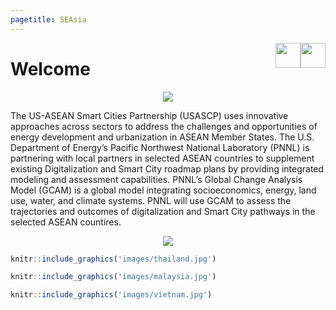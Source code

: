 ```yaml
---
pagetitle: SEAsia
---
```


<div class="header_logo">
<img src="images/logo_us_state_department.png" style="float:right;height:40px;">
<img src="images/logo_pnnl_white.png" style="float:right;height:40px;">
</div>

<!-------------------------->
<!-------------------------->
# Welcome
<!-------------------------->
<!-------------------------->
<p align="center"> <img src="images/divider.png"></p>

The US-ASEAN Smart Cities Partnership (USASCP) uses innovative approaches across sectors to address the challenges and opportunities of energy development and urbanization in ASEAN Member States. The U.S. Department of Energy’s Pacific Northwest National Laboratory (PNNL) is partnering with local partners in selected ASEAN countries to supplement existing Digitalization and Smart City roadmap plans by providing integrated modeling and assessment capabilities. PNNL’s Global Change Analysis Model (GCAM) is a global model integrating socioeconomics, energy, land use, water, and climate systems. PNNL will use GCAM to assess the trajectories and outcomes of digitalization and Smart City pathways in the selected ASEAN countires.

<p align="center"> <img src="images/divider.png"></p>

<div class="container_map_outer">
<div class="container_map">
  <a href = "thailand.html">
```r
knitr::include_graphics('images/thailand.jpg')
```
</a>
</div>
<div class="container_map">
  <a href = "malaysia.html">
```r
knitr::include_graphics('images/malaysia.jpg')
```
</a>
</div>
<div class="container_map">
  <a href = "index.html">
```r
knitr::include_graphics('images/vietnam.jpg')
```
</a>
</div>
</div>
